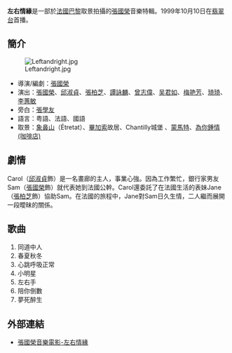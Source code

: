 {{unreferenced|time=2011-08-21T10:30:43+00:00}}
'''左右情緣'''是一部於[[法國|法國]][[巴黎|巴黎]]取景拍攝的[[張國榮|張國榮]]音樂特輯。1999年10月10日在[[翡翠台|翡翠台]]首播。


==簡介==
[[File:Leftandright.jpg|thumb]]
*導演/編劇：[[張國榮|張國榮]]
*演出：[[張國榮|張國榮]]、[[邱淑貞|邱淑貞]]、[[張柏芝|張柏芝]]、[[譚詠麟|譚詠麟]]、[[曾志偉|曾志偉]]、[[吴君如|吴君如]]、[[梅艳芳|梅艳芳]]、[[琦琦|琦琦]]、[[李蕙敏|李蕙敏]]
*旁白：[[張學友|張學友]]
*語言：粤語、法語、國語
*取景：[[埃特勒塔|象鼻山]]（Étretat）、[[畢加索|畢加索]]故居、Chantilly城堡 、[[蒙馬特|蒙馬特]]、[[為你鍾情_(咖啡店)|為你鍾情 (咖啡店)]]

==劇情==
Carol（[[邱淑貞|邱淑貞]]飾）是一名畫廊的主人，事業心強。因為工作繁忙，銀行家男友Sam（[[張國榮|張國榮]]飾）就代表她到法國公幹。Carol還委託了在法國生活的表妹Jane（[[張柏芝|張柏芝]]飾）協助Sam。在法國的旅程中，Jane對Sam日久生情，二人繼而展開一段曖昧的關係。

==歌曲==
#同道中人
#春夏秋冬
#心跳呼吸正常
#小明星
#左右手
#陪你倒數
#夢死醉生

==外部連結==
*[http://www.youtube.com/watch?v=GA7a2ewg8k0 張國榮音樂電影-左右情緣] {{Wayback|url=http://www.youtube.com/watch?v=GA7a2ewg8k0 |date=20160927230414 }}

{{張國榮}}